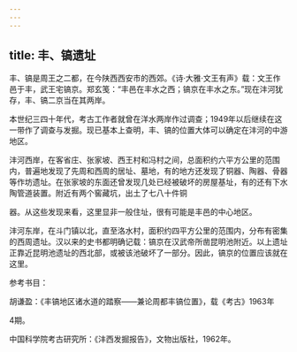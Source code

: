 ```yaml
---
---
---
```

title: 丰、镐遗址
---



丰、镐是周王之二都，在今陕西西安市的西郊。《诗·大雅·文王有声》载：文王作邑于丰，武王宅镐京。郑玄笺：“丰邑在丰水之西；镐京在丰水之东。”现在沣河犹存，丰、镐二京当在其两岸。

本世纪三四十年代，考古工作者就曾在洋水两岸作过调查；1949年以后继续在这一带作了调查与发掘。现已基本上查明，丰、镐的位置大体可以确定在沣河的中游地区。

沣河西岸，在客省庄、张家坡、西王村和冯村之间，总面积约六平方公里的范围内，普遍地发现了先周和西周的居址、墓地，有的地方还发现了铜器、陶器、骨器等作坊遗址。在张家坡的东面还曾发现几处已经被破坏的房屋基址，有的还有下水陶管道装置。附近有两个窖藏坑，出土了七八十件铜

器。从这些发现来看，这里显非一般住址，很有可能是丰邑的中心地区。

沣河东岸，在斗门镇以北，直至洛水村，面积约四平方公里的范围内，分布有密集的西周遗址。汉以来的史书都明确记载：镐京在汉武帝所凿昆明池附近。以上遗址正靠近昆明池遗址的西北部，或被该池破坏了一部分。因此，镐京的位置应该就在这里。

参考书目：

胡谦盈：《丰镐地区诸水道的踏察——兼论周都丰镐位置》，载《考古》1963年

4期。

中国科学院考古研究所：《沣西发掘报告》，文物出版社，1962年。